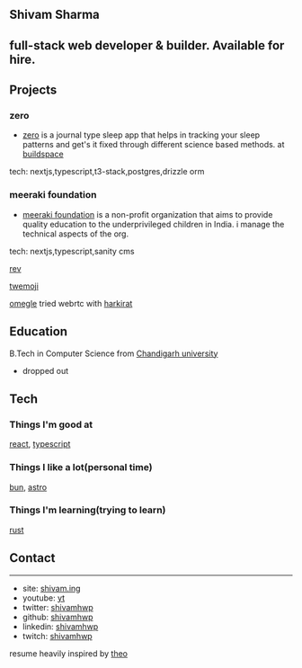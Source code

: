 ## Shivam Sharma

## full-stack web developer & builder. Available for hire.

## Projects

### zero
- [zero](https://zzero.vercel.app) is a journal type sleep app that helps in tracking your sleep patterns and get's it fixed through different science based methods. at [buildspace](https://buildspace.so)

tech: nextjs,typescript,t3-stack,postgres,drizzle orm

### meeraki foundation

- [meeraki foundation](https://meerakifoundation.org) is a non-profit organization that aims to provide quality education to the underprivileged children in India. i manage the technical aspects of the org.

tech: nextjs,typescript,sanity cms

[rev](https://rev-beta.vercel.app)

[twemoji](https://twemoji-t3.vercel.app)

[omegle](https://github.com/shivamhwp/omegle-webrtc) tried webrtc with [harkirat](https://www.youtube.com/@harkirat1)

## Education

B.Tech in Computer Science from [Chandigarh university](https://www.cuchd.in/)
- dropped out

## Tech

### Things I'm good at
[react](https://reactjs.org/), [typescript](https://www.typescriptlang.org/)
### Things I like a lot(personal time)
[bun](https://bun.sh), [astro](https://astro.build)
### Things I'm learning(trying to learn)
[rust](https://www.rust-lang.org/)

## Contact
---
- site: [shivam.ing](https://shivam.ing)
- youtube: [yt](https://www.youtube.com/@shivamhwp_)
- twitter: [shivamhwp](https://twitter.com/shivamhwp)
- github: [shivamhwp](https://github.com/shivamhwp)
- linkedin: [shivamhwp](https://www.linkedin.com/in/shivamhwp/)
- twitch: [shivamhwp](https://www.twitch.tv/shivamhwp)

resume heavily inspired by [theo](https://x.com/t3dotgg)
